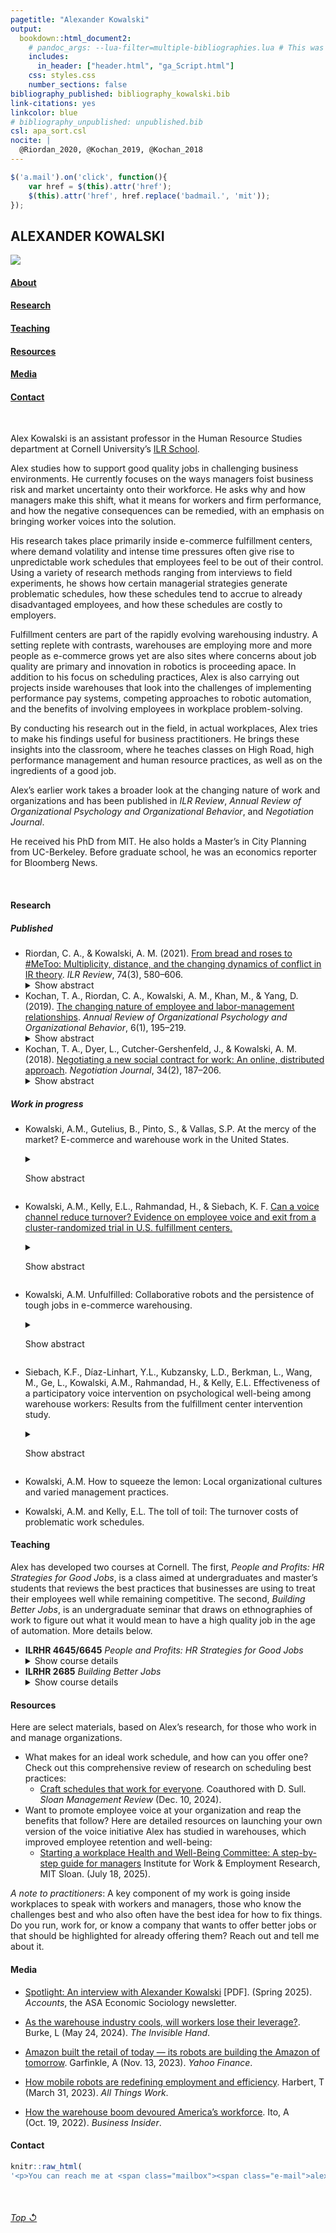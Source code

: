 ```yaml
---
pagetitle: "Alexander Kowalski"
output: 
  bookdown::html_document2:
    # pandoc_args: --lua-filter=multiple-bibliographies.lua # This was creating issues
    includes:
      in_header: ["header.html", "ga_Script.html"]
    css: styles.css
    number_sections: false
bibliography_published: bibliography_kowalski.bib 
link-citations: yes
linkcolor: blue
# bibliography_unpublished: unpublished.bib
csl: apa_sort.csl
nocite: | 
  @Riordan_2020, @Kochan_2019, @Kochan_2018 
---
```



```js

$('a.mail').on('click', function(){
    var href = $(this).attr('href');
    $(this).attr('href', href.replace('badmail.', 'mit'));
});

```

:::: {.wrapper}
::: {}

:::

::: {}

:::

::: {.nameplate}

# ALEXANDER KOWALSKI

:::

::: {}

:::

::: {.nav}

![](images/headshot_chrtwn_1.jpg)
<!--- note that the link text and id can't be the same or the link will go the link text -->
<!-- note that I had trouble updating the repo after generating a new token. the reason was
     that when generating a new token, you need to give it permissions now - in other words,
     check all the boxes below the token to make sure it can actually edit -->

#### [About](#header)

#### [Research](#rsrch)

#### [Teaching](#tch)

#### [Resources](#tools)

#### [Media](#md)

#### [Contact](#cntct)

\ 

:::

::: {.text}
Alex Kowalski is an assistant professor in the Human Resource Studies department at Cornell University's [ILR School](https://www.ilr.cornell.edu/).

Alex studies how to support good quality jobs in challenging business environments. He currently focuses on the ways managers foist business risk and market uncertainty onto their workforce. He asks why and how managers make this shift, what it means for workers and firm performance, and how the negative consequences can be remedied, with an emphasis on bringing worker voices into the solution.

His research takes place primarily inside e-commerce fulfillment centers, where demand volatility and intense time pressures often give rise to unpredictable work schedules that employees feel to be out of their control. Using a variety of research methods ranging from interviews to field experiments, he shows how certain managerial strategies generate problematic schedules, how these schedules tend to accrue to already disadvantaged employees, and how these schedules are costly to employers. 

Fulfillment centers are part of the rapidly evolving warehousing industry. A setting replete with contrasts, warehouses are employing more and more people as e-commerce grows yet are also sites where concerns about job quality are primary and innovation in robotics is proceeding apace. In addition to his focus on scheduling practices, Alex is also carrying out projects inside warehouses that look into the challenges of implementing performance pay systems, competing approaches to robotic automation, and the benefits of involving employees in workplace problem-solving. 

By conducting his research out in the field, in actual workplaces, Alex tries to make his findings useful for business practitioners. He brings these insights into the classroom, where he teaches classes on High Road, high performance management and human resource practices, as well as on the ingredients of a good job.

Alex's earlier work takes a broader look at the changing nature of work and organizations and has been published in *ILR Review*, *Annual Review of Organizational Psychology and Organizational Behavior*, and *Negotiation Journal*.

He received his PhD from MIT. He also holds a Master's in City Planning from UC-Berkeley. Before graduate school, he was an economics reporter for Bloomberg News.

<br>

#### <a id="rsrch"></a>Research

##### Published

* Riordan, C. A., & Kowalski, A. M. (2021). [From bread and roses to \#MeToo: Multiplicity, distance, and the changing dynamics of conflict in IR theory]( https://doi.org/10.1177/0019793920970868). *ILR Review*, 74(3), 580–606. <details> 
<summary>Show abstract</summary>
A central assumption in industrial relations theory is that conflict is rooted in an enduring difference between the interests of labor and management. In recent years, the reality of work has changed for many, and scholarship has called attention to overlooked dimensions of conflict that depart from this assumption. The authors account for these developments with the concepts of *multiplicity* and *distance*. Multiplicity means that a broad range of actors bring diverse goals, tied to identities and values in addition to interests, to the employment relationship. The competing and fluid motivations that stem from these goals alter how actors individually and collectively name conflict. Distance reflects a growing rift between those who control work and those who labor, rooted in prevailing organizational forms and practices and the transformation of institutions. Distance alters actors’ interdependence and their perceived and actual power in addressing conflict. From these observations, the authors derive propositions suggesting directions for research and theory regarding conflict and the institutions through which actors balance goals.
</details> 

* Kochan, T. A., Riordan, C. A., Kowalski, A. M., Khan, M., & Yang, D. (2019). [The changing nature of employee and labor-management relationships](https://doi.org/10.1146/annurev-orgpsych-012218-015335). *Annual Review of Organizational Psychology and Organizational Behavior*, 6(1), 195–219. <details> 
<summary>Show abstract</summary>
This article reviews work and employment research, paying particular attention to theory and applications by scholars in organizational psychology and organizational behavior (OP/OB) and employment or industrial relations (ER), with the objective of better understanding employee and labor-management relationships. Our animating premise is that juxtaposing these two research traditions provides a stronger basis for analyzing these relationships today. OP/OB offer micro- and meso-level focuses, whereas ER focuses on organizations, collective actors, and labor markets, with an emphasis on historical context. We hope this review motivates efforts to think about and build new social and psychological contracts that are attuned to the evolving dynamics present in the economy, workforce, and society. To this end, we look to the future and propose ways of deepening, broadening, and accelerating the pace of research that might lead to useful changes in practices, institutions, and public policies.
</details> 

* Kochan, T. A., Dyer, L., Cutcher-Gershenfeld, J., & Kowalski, A. M. (2018). [Negotiating a new social contract for work: An online, distributed approach](https://doi.org/10.1111%2Fnejo.12223). *Negotiation Journal*, 34(2), 187–206. <details> 
<summary>Show abstract</summary>
A massive open online course (MOOC) entitled “Shaping the Future of Work” (offered through MITx, the Massachusetts Institute of Technology's online learning division) has been the context for a multiparty simulation designed to produce classroom negotiation results that will have social impacts. After running the course in the MOOC context three times and in face‐to‐face settings eight times, we noticed that key themes emerged. Participants have brought their own workforce perspectives to their simulation roles as employers, worker representatives, elected officials, and educators. They have called for reciprocal agreements centered on fair treatment and representation in the workplace, improved organizational performance, investments in skills and capabilities, aligned rewards and benefits for workers, and work–life balance in communities. We continue to use the simulation in the classroom and are exploring ways to expand its use. In the meantime, in this article, we discuss how the insights gleaned from this simulation could be used to crystallize and advance a new social contract at a time when the public policies, institutions, and organizational practices governing employment relations have not kept up with the dramatic changes taking place in the workforce, nature of work, and overall economy.
</details> 

##### Work in progress

* Kowalski, A.M., Gutelius, B., Pinto, S., & Vallas, S.P. At the mercy of the market? E-commerce and warehouse work in the United States. <details> 
<summary>Show abstract</summary>
Logistics work has become central to the economy as online shopping has grown into a familiar consumer practice. Yet little research has systematically studied work inside warehouses, a key location in the logistics system. The authors examine the quality of warehouse employment, testing the proposition that, as retailers compete for online consumers, their emphasis on e-commerce exposes workers to harsher job conditions. They use data from three surveys, one providing a national sample of warehouse workers in the U.S. and two targeting workers at Walmart and Amazon, the country’s major retail rivals. They find that e-commerce negatively affects warehouse job quality but that these effects are most pronounced at Amazon, whose business depends more heavily on online transactions. Future research should explore whether retailers competing with Amazon feel pressured to adopt similar labor practices, serving customers in ways that exact a toll on workers employed behind the screen.
</details> 

* Kowalski, A.M., Kelly, E.L., Rahmandad, H., & Siebach, K. F. [Can a voice channel reduce turnover? Evidence on employee voice and exit from a cluster-randomized trial in U.S. fulfillment centers.](http://ssrn.com/abstract=5193024) <details> 
<summary>Show abstract</summary>
Building on the long tradition of research on employee voice and its potential impact on both employee and organizational outcomes, we investigate whether a new voice channel reduces turnover in e-commerce fulfillment centers. A cluster-randomized trial compared hourly workers in sites randomized to launch the new voice channel (Health and Well-Being Committees, or HaWCs) with those employed by the same firm in control sites. This participatory intervention involved a small group of frontline workers and supervisors who solicited concerns and ideas about safety, work processes, and other workplace stressors from the broader workforce and then developed and implemented improvement projects in response. HaWCs were an isolated change, rather than one component of a broader high-involvement work system, and they were implemented in non-union worksites, raising questions about their likely impact. Using administrative data on the population of hourly workers, an intent-to-treat (ITT) analysis finds individual workers’ monthly probability of exit fell by 1.3%-points in HaWC buildings in the year after randomization, representing a 20% decline relative to pre-intervention exit rates. Workers in buildings where HaWCs completed more projects were less likely to exit, showing that voice can yield visible improvements in the work environment that help retain workers. HaWCs also reduced exits over and above both pre-existing and new, alternative channels for soliciting employee input, suggesting that additional benefits flow from the HaWCs’ participatory nature. These findings indicate the feasibility of addressing turnover and improving the work environment through employee voice, even in tough conditions like fulfillment centers.
</details> 

* Kowalski, A.M. Unfulfilled: Collaborative robots and the persistence of tough jobs in e-commerce warehousing. <details> 
<summary>Show abstract</summary>
This paper investigates how collaborative robots transform work in e-commerce fulfillment centers (FCs). While collaborative robots are heralded for their potential to enhance jobs by augmenting human capabilities, taking on undesirable tasks, and giving workers more command over their work, the actual effects of these technologies on work and workers are underexplored. Using data from a survey of more than 1,500 hourly workers employed in 16 FCs operated by a U.S. retailer, I compare job content and worker attitudes across facilities that use one of three main technologies to retrieve customer orders: collaborative robots, conveyors, and hand-pulled carts. The findings show that collaborative robots do not significantly improve job quality compared to the older technologies. Relative to workers in cart facilities, workers in robotic facilities report lower levels of job satisfaction, decision authority, skill discretion, and support from supervisors and coworkers, along with increased job insecurity, turnover intentions, and alienation. The reported levels are similar to those found in conveyor facilities. In light of these findings, collaborative robots appear to be a refined means of worker control rather than a liberating departure from past automating technologies. They are likely to impose burdens on a growing number of workers as the e-commerce industry expands and as they find their way into other sectors.
</details> 

* Siebach, K.F., Díaz-Linhart, Y.L., Kubzansky, L.D., Berkman, L., Wang, M., Ge, L., Kowalski, A.M.,  Rahmandad, H., & Kelly, E.L. Effectiveness of a participatory voice intervention on psychological well-being among warehouse workers: Results from the fulfillment center intervention study. <details> 
<summary>Show abstract</summary>
Objectives. To examine whether a novel workplace intervention designed to increase worker voice can reduce psychological distress and improve emotional vitality at 6- and 12-months follow-up. 
\
\
Methods. We conducted a cluster-randomized trial between 2021 and 2023 in 16 fulfillment centers (e-commerce warehouses) throughout the United States. Surveys captured psychological distress and emotional vitality of frontline workers at three time points; 2813 workers participated in at least one survey. Fulfillment centers randomized to the intervention established a new, participatory committee called the Health and Well-Being Committee (HaWC). We used separate multilevel linear regression models to estimate intervention effects on psychological distress and emotional vitality. We also explored differential treatment effect by gender.
\
\
Results. Baseline prevalence of moderate or severe psychological distress was 51%. Workers in intervention sites had lower average psychological distress at 6-months compared to control sites. However, there was no significant intervention effect at the 12-month follow-up. Gender analyses suggest the HaWC was particularly effective in reducing psychological distress among men at 6-month follow-up.
\
\
Conclusions. Our study contributes important experimental evidence on workplace interventions that improve the mental well-being of low-wage U.S. populations.
</details> 

* Kowalski, A.M. How to squeeze the lemon: Local organizational cultures and varied management practices.

* Kowalski, A.M. and Kelly, E.L. The toll of toil: The turnover costs of problematic work schedules.

#### <a id="tch"></a> Teaching

Alex has developed two courses at Cornell. The first, *People and Profits: HR Strategies for Good Jobs*, is a class aimed at undergraduates and master's students that reviews the best practices that businesses are using to treat their employees well while remaining competitive. The second, *Building Better Jobs*, is an undergraduate seminar that draws on ethnographies of work to figure out what it would mean to have a high quality job in the age of automation. More details below.

* **ILRHR 4645/6645** *People and Profits: HR Strategies for Good Jobs* <details> 
<summary>Show course details</summary>
Economic, social, technological, and political upheaval are transforming the workplace. What
role do managers and HR professionals have in shaping how these transformations play out? In
this course, we will debate whether, in responding to these challenges, those who manage people
must choose between running a profitable business and treating their employees well.
To arrive at an answer, we will begin by identifying the most pressing HR issues inside organizations
today, ranging from burnout and scheduling inflexibility to earnings inequality and limited
career mobility. Next, we will develop a framework for assessing and promoting high quality
jobs. We will then use case studies, cutting-edge research, and conversations with business professionals and workers to explore how certain organizations are able to provide good jobs while
remaining competitive. Throughout our exploration, we will have realistic conversations about
how difficult it can be to drive positive change. At the end of the course, students will be asked to
put forth their own ideas for balancing people and profits.
</details> 

* **ILRHR 2685** *Building Better Jobs* <details> 
<summary>Show course details</summary>
This  seminar explores the dirty, dull, and dangerous jobs that many science
and technology experts believe can and should be replaced by robots, algorithms, artificial intelligence, and other recent innovations. Rather than accept that certain jobs are inherently bad, we
will critically examine what can make even the toughest work rewarding and the most prestigious
career unfulfilling. We will use our insights to sketch out the key determinants of a good
quality job and then learn about evidence-based policies and practices that organizations can use
to evaluate and improve the jobs they offer.
</details> 

#### <a id="tools"></a> Resources

Here are select materials, based on Alex's research, for those who work in and manage organizations.

* What makes for an ideal work schedule, and how can you offer one? Check out this comprehensive review of research on scheduling best practices:
  * [Craft schedules that work for everyone](https://sloanreview.mit.edu/article/craft-schedules-that-work-for-everyone/). Coauthored with D. Sull. *Sloan Management Review* (Dec. 10, 2024).

* Want to promote employee voice at your organization and reap the benefits that follow? Here are detailed resources on launching your own version of the voice initiative Alex has studied in warehouses, which improved employee retention and well-being:
  * [Starting a workplace Health and Well-Being Committee: A step-by-step guide for managers](https://mitsloan.mit.edu/centers-initiatives/institute-work-and-employment-research/starting-a-workplace-health-and-well-being-committee-a-step-step-guide-managers) Institute for Work & Employment Research, MIT Sloan. (July 18, 2025).
  
*A note to practitioners*: A key component of my work is going inside workplaces to speak with workers and managers, those who know the challenges best and who also often have the best idea for how to fix things. Do you run, work for, or know a company that wants to offer better jobs or that should be highlighted for already offering them? Reach out and tell me about it.



#### <a id="md"></a> Media

* [Spotlight: An interview with Alexander Kowalski](https://www.asanet.org/wp-content/uploads/2025/05/Economic-Sociology-2025-Spring.pdf) [PDF]. (Spring 2025). *Accounts*, the ASA Economic Sociology newsletter.

* [As the warehouse industry cools, will workers lose their leverage?](https://bizeconreporting.journalism.cuny.edu/2024/05/24/as-the-warehouse-industry-cools-will-workers-lose-their-leverage/). Burke, L (May 24, 2024). *The Invisible Hand*.

* [Amazon built the retail of today — its robots are building the Amazon of tomorrow](https://finance.yahoo.com/news/amazon-built-the-retail-of-today--its-robots-are-building-the-amazon-of-tomorrow-150249496.html). Garfinkle, A (Nov. 13, 2023). *Yahoo Finance*.

* [How mobile robots are redefining employment and efficiency](https://www.shrm.org/topics-tools/news/all-things-work/mobile-robots-work). Harbert, T (March 31, 2023). *All Things Work*.

* [How the warehouse boom devoured America's workforce](https://www.businessinsider.com/warehouse-jobs-economy-impact-blue-collar-pay-employment-hiring-boom-2022-10). Ito, A (Oct. 19, 2022). *Business Insider*.

#### <a id="cntct"></a> Contact

```r
knitr::raw_html(
'<p>You can reach me at <span class="mailbox"><span class="e-mail">alex<b>.email</b>.kowalski [at] cornell.edu</span></span>.</p>')
```

\

###### [Top &olarr;](#header)  
:::

::::